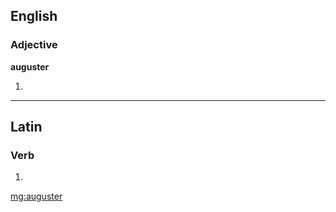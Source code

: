 ==English==

===Adjective===
'''auguster'''

# {{en-comparative of|august}}

----

==Latin==

===Verb===
{{la-verb-form|auguster}}

# {{conjugation of|augusto|augustō|1|s|pres|pass|sub|lang=la}}

[[mg:auguster]]